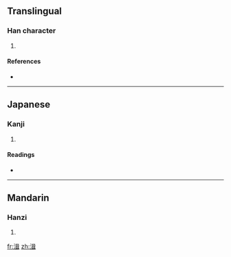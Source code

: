 ==Translingual==

===Han character===
{{Han char|rn=85|rad=水|as=09|sn=12|four=3614<sub>1</sub>|canj=水口尸十 (ERSJ)}}

# {{defn|Han|sort=水09}}

====References====
* {{Han ref|kx=0636.310|dkj=17831|dj=1044.010|hdz=31675.010|uh=6E52|ud=28242|bh=DA53|bd=55891}}

----

==Japanese==

===Kanji===
{{ja-kanji|grade=|rs=水09}}

# {{defn|Japanese}}

====Readings====
* {{ja-readings|on=[[しゅう]] (shū)|kun=[[ふる]] (furu)}}

----

==Mandarin==

===Hanzi===
{{cmn-hanzi|pin=[[jí]] ([[ji2]]), [[pèn]] ([[pen4]])|wg=chi<sup>2</sup>, p'en<sup>4</sup>}}

# {{defn|Mandarin}}

[[fr:湒]]
[[zh:湒]]